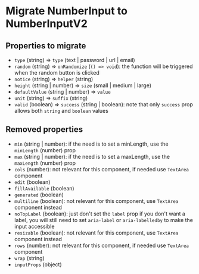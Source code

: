 
<Meta title="Migrations/TextInput to TextInputV2" />

# Migrate NumberInput to NumberInputV2

## Properties to migrate

- `type` (string) => `type` (text | password | url | email)
- `random` (string) => `onRandomize` (`() => void`): the function will be triggered when the random button is clicked
- `notice` (string) => `helper` (string)
- `height` (string | number) => `size` (small | medium | large)
- `defaultValue` (string | number) => `value`
- `unit` (string) => `suffix` (string)
- `valid` (boolean) => `success` (string | boolean): note that only `success` prop allows both `string` and `boolean` values

## Removed properties

- `min` (string | number): if the need is to set a minLength, use the `minLength` (number) prop
- `max` (string | number): if the need is to set a maxLength, use the `maxLength` (number) prop
- `cols` (number): not relevant for this component, if needed use `TextArea` component
- `edit` (boolean)
- `fillAvailable` (boolean)
- `generated` (boolean)
- `multiline` (boolean): not relevant for this component, use `TextArea` component instead
- `noTopLabel` (boolean): just don't set the `label` prop if you don't want a label, you will still need to set `aria-label` or `aria-labelledby` to make the input accessible
- `resizable` (boolean): not relevant for this component, use `TextArea` component instead
- `rows` (number): not relevant for this component, if needed use `TextArea` component
- `wrap` (string)
- `inputProps` (object)
